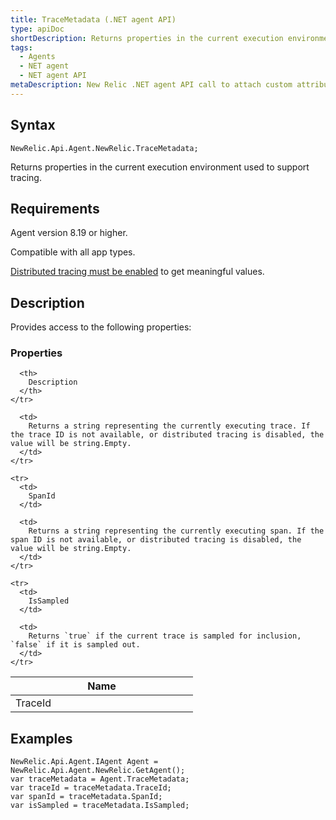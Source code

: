 ```yaml
---
title: TraceMetadata (.NET agent API)
type: apiDoc
shortDescription: Returns properties in the current execution environment used to support tracing.
tags:
  - Agents
  - NET agent
  - NET agent API
metaDescription: New Relic .NET agent API call to attach custom attributes to your transaction data.
---
```


## Syntax

```
NewRelic.Api.Agent.NewRelic.TraceMetadata;
```

Returns properties in the current execution environment used to support tracing.

## Requirements

Agent version 8.19 or higher.

Compatible with all app types.

[Distributed tracing must be enabled](/docs/agents/net-agent/configuration/net-agent-configuration#distributed_tracing) to get meaningful values.

## Description

Provides access to the following properties:

### Properties

<table>
  <thead>
    <tr>
      <th width="25%">
        Name
      </th>

      <th>
        Description
      </th>
    </tr>
  </thead>

  <tbody>
    <tr>
      <td>
        TraceId
      </td>

      <td>
        Returns a string representing the currently executing trace. If the trace ID is not available, or distributed tracing is disabled, the value will be string.Empty.
      </td>
    </tr>

    <tr>
      <td>
        SpanId
      </td>

      <td>
        Returns a string representing the currently executing span. If the span ID is not available, or distributed tracing is disabled, the value will be string.Empty.
      </td>
    </tr>

    <tr>
      <td>
        IsSampled
      </td>

      <td>
        Returns `true` if the current trace is sampled for inclusion, `false` if it is sampled out.
      </td>
    </tr>
  </tbody>
</table>

## Examples

```
NewRelic.Api.Agent.IAgent Agent = NewRelic.Api.Agent.NewRelic.GetAgent();
var traceMetadata = Agent.TraceMetadata;
var traceId = traceMetadata.TraceId;
var spanId = traceMetadata.SpanId;
var isSampled = traceMetadata.IsSampled;
```
